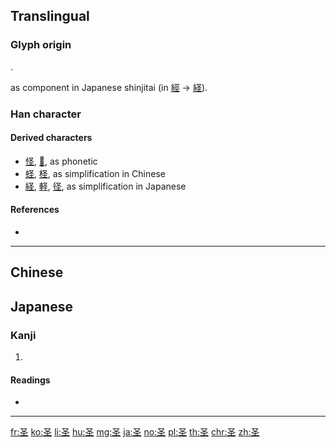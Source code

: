 {{character info/new}}
{{also|聖|巠}}
==Translingual==

===Glyph origin===
{{Han etym}}
{{Han compound|又|土|ls=ic}}.

{{Han simp|巠}} as component in Japanese shinjitai (in [[經]] → [[経]]).

===Han character===
{{Han char|rn=32|rad=土|as=02|sn=5|four=17104|canj=EG|ids=⿱又土}}

====Derived characters====
* [[怪]], [[𡌪]], as phonetic
* [[蛏]], [[柽]], as simplification in Chinese
* [[経]], [[軽]], [[径]], as simplification in Japanese

====References====
* {{Han ref|kx=0223.060|dkj=04873|dj=0455.050|hdz=10417.150|uh=5723|ud=22307|bh=C96F|bd=51567}}

----

==Chinese==
{{zh-see|聖}}

==Japanese==

===Kanji===
{{ja-kanji|grade=|rs=土02|style=s|kyu=巠}}

# {{defn|lang=ja|sort=土02}}

====Readings====
* {{ja-readings|on=[[けい]] (kei), [[きょう]] (kyō)|kun=}}

----
[[fr:圣]]
[[ko:圣]]
[[li:圣]]
[[hu:圣]]
[[mg:圣]]
[[ja:圣]]
[[no:圣]]
[[pl:圣]]
[[th:圣]]
[[chr:圣]]
[[zh:圣]]